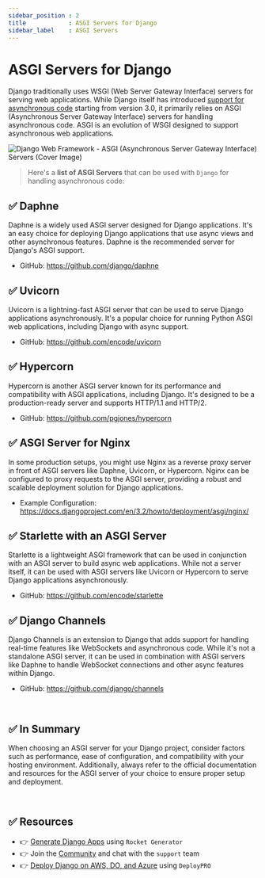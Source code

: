 ```yaml
---
sidebar_position : 2
title            : ASGI Servers for Django
sidebar_label    : ASGI Servers
---
```


# ASGI Servers for Django

Django traditionally uses WSGI (Web Server Gateway Interface) servers for serving web applications. 
While Django itself has introduced [support for asynchronous code](./async-support) starting from version 3.0, 
it primarily relies on ASGI (Asynchronous Server Gateway Interface) servers for handling asynchronous code. ASGI is an evolution of WSGI designed to support asynchronous web applications. 

![Django Web Framework - ASGI (Asynchronous Server Gateway Interface) Servers (Cover Image)](https://github-production-user-asset-6210df.s3.amazonaws.com/51070104/268485357-df36ff1d-9e89-4725-b38e-9ed3cff950be.png)

> Here's a **list of ASGI Servers** that can be used with `Django` for handling asynchronous code:

## ✅ **Daphne** 

Daphne is a widely used ASGI server designed for Django applications. It's an easy choice for deploying Django applications that use async views and other asynchronous features. 
Daphne is the recommended server for Django's ASGI support.

- GitHub: https://github.com/django/daphne

## ✅ **Uvicorn** 

Uvicorn is a lightning-fast ASGI server that can be used to serve Django applications asynchronously. 
It's a popular choice for running Python ASGI web applications, including Django with async support.

- GitHub: https://github.com/encode/uvicorn

## ✅ **Hypercorn** 

Hypercorn is another ASGI server known for its performance and compatibility with ASGI applications, including Django. It's designed to be a production-ready server and supports HTTP/1.1 and HTTP/2.

- GitHub: https://github.com/pgjones/hypercorn

## ✅ **ASGI Server for Nginx** 

In some production setups, you might use Nginx as a reverse proxy server in front of ASGI servers like Daphne, Uvicorn, or Hypercorn. 
Nginx can be configured to proxy requests to the ASGI server, providing a robust and scalable deployment solution for Django applications.

- Example Configuration: https://docs.djangoproject.com/en/3.2/howto/deployment/asgi/nginx/

## ✅ **Starlette with an ASGI Server** 

Starlette is a lightweight ASGI framework that can be used in conjunction with an ASGI server to build async web applications. While not a server itself, it can be used with ASGI servers like Uvicorn or Hypercorn to serve Django applications asynchronously.

- GitHub: https://github.com/encode/starlette

## ✅ **Django Channels** 

Django Channels is an extension to Django that adds support for handling real-time features like WebSockets and asynchronous code. While it's not a standalone ASGI server, it can be used in combination with ASGI servers like Daphne to handle WebSocket connections and other async features within Django.

- GitHub: https://github.com/django/channels

<br />

## ✅ In Summary

When choosing an ASGI server for your Django project, consider factors such as performance, ease of configuration, and compatibility with your hosting environment. 
Additionally, always refer to the official documentation and resources for the ASGI server of your choice to ensure proper setup and deployment.

<br />

## ✅ Resources

- 👉 [Generate Django Apps](https://app-generator.dev/django/) using `Rocket Generator`
- 👉 Join the [Community](https://discord.gg/fZC6hup) and chat with the `support` team 
- 👉 [Deploy Django on AWS, DO, and Azure](https://www.docs.deploypro.dev/) using `DeployPRO`
